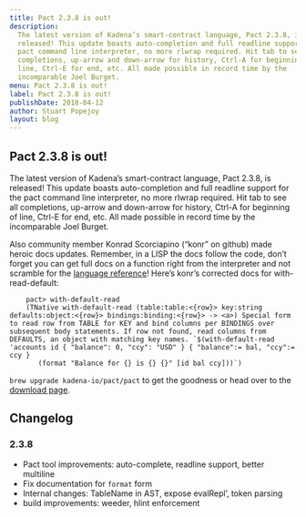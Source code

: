 ```yaml
---
title: Pact 2.3.8 is out!
description:
  The latest version of Kadena’s smart-contract language, Pact 2.3.8, is
  released! This update boasts auto-completion and full readline support for the
  pact command line interpreter, no more rlwrap required. Hit tab to see all
  completions, up-arrow and down-arrow for history, Ctrl-A for beginning of
  line, Ctrl-E for end, etc. All made possible in record time by the
  incomparable Joel Burget.
menu: Pact 2.3.8 is out!
label: Pact 2.3.8 is out!
publishDate: 2018-04-12
author: Stuart Popejoy
layout: blog
---
```


## Pact 2.3.8 is out!

The latest version of Kadena’s smart-contract language, Pact 2.3.8, is released!
This update boasts auto-completion and full readline support for the pact
command line interpreter, no more rlwrap required. Hit tab to see all
completions, up-arrow and down-arrow for history, Ctrl-A for beginning of line,
Ctrl-E for end, etc. All made possible in record time by the incomparable Joel
Burget.

Also community member Konrad Scorciapino (“konr” on github) made heroic docs
updates. Remember, in a LISP the docs follow the code, don’t forget you can get
full docs on a function right from the interpreter and not scramble for the
[language reference](http://pact-language.readthedocs.io/en/latest/)! Here’s
konr’s corrected docs for with-read-default:

```pact
    pact> with-default-read
    (TNative with-default-read (table:table:<{row}> key:string defaults:object:<{row}> bindings:binding:<{row}> -> <a>) Special form to read row from TABLE for KEY and bind columns per BINDINGS over subsequent body statements. If row not found, read columns from DEFAULTS, an object with matching key names. `$(with-default-read 'accounts id { "balance": 0, "ccy": "USD" } { "balance":= bal, "ccy":= ccy }
       (format "Balance for {} is {} {}" [id bal ccy]))`)
```

`brew upgrade kadena-io/pact/pact` to get the goodness or head over to the
[download page](../../pact).

## Changelog

### 2.3.8

- Pact tool improvements: auto-complete, readline support, better multiline
- Fix documentation for `format` form
- Internal changes: TableName in AST, expose evalRepl’, token parsing
- build improvements: weeder, hlint enforcement

